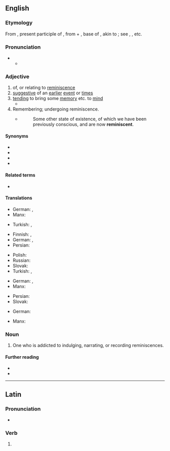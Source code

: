 ==English==

===Etymology===
From {{der|en|la|reminīscēns}}, present participle of {{m|la|reminīscor|t=remember}}, from {{m|la|re-|t=again}} + {{m|la|min-}}, base of {{m|la|meminisse|me-min-isse|t=to remember, think over}}, akin to {{m|la|mens|t=mind}}; see {{m|en|mental}}, {{m|en|mind}}, etc.

===Pronunciation===
* {{IPA|en|/ˌɹɛməˈnɪsnt/}}
** {{audio|en|LL-Q1860 (eng)-Vealhurl-reminiscent.wav|Audio (UK)}}

===Adjective===
{{en-adj}}

# of, or relating to [[reminiscence]]
# [[suggestive]] of an [[earlier]] [[event]] or [[time]]s
# [[tending]] to bring some [[memory]] etc. to [[mind]] {{qual|followed by {{m|en|of}}}}
#* {{RQ:Schuster Hepaticae|volume=V|page=4-5|text=The epidermal cells of the capsule wall of ''Jubulopsis'', with nodose "trigones" at the angles, are very '''reminiscent''' of what one finds in ''Frullania'' spp.}}
# Remembering; undergoing reminiscence.
#* {{rfdatek|en|Sir W. Hamilton}}
#*: Some other state of existence, of which we have been previously conscious, and are now '''reminiscent'''.

====Synonyms====
* {{l|en|evocative}}
* {{l|en|redolent}}
* {{l|en|remindful}}
* {{l|en|resonant}}

====Related terms====
* {{l|en|reminiscence}}

====Translations====
{{trans-top|of, or relating to reminiscence}}
* German: {{t|de|reminiszent}}, {{t+|de|erinnernd}}
* Manx: {{t|gv|aachooineeagh}}
{{trans-mid}}
* Turkish: {{t|tr|andıran}}, {{t|tr|hatırlatan}}
{{trans-bottom}}

{{trans-top|suggestive of an earlier event or times}}
* Finnish: {{t+|fi|muistuttava}}, {{t+|fi|samankaltainen}}
* German: {{t+|de|erinnernd}}, {{t|de|wachrufend}}
* Persian: {{t+|fa|یادآور|tr=yâd-âvar}}
{{trans-mid}}
* Polish: {{t|pl|przypominający}}
* Russian: {{t+|ru|напоминать|alt=напомина́ющий}}
* Slovak: {{t|sk|pripomínajúci}}
* Turkish: {{t|tr|anımsatan}}, {{t|tr|hatırlatan}}
{{trans-bottom}}

{{trans-top|tending to bring some memory etc. to mind}}
* German: {{t+|de|erinnernd}}, {{t|de|Erinnerungen hervorrufend}}
* Manx: {{t|gv|aachooineeagh}}
{{trans-mid}}
* Persian: {{t+|fa|یادآور|tr=yâd-âvar}}
* Slovak: {{t|sk|pripomínajúci}}
{{trans-bottom}}

{{trans-top|remembering; undergoing reminiscence}}
* German: {{t+|de|erinnernd}}
{{trans-mid}}
* Manx: {{t|gv|aachooineeagh}}
{{trans-bottom}}

===Noun===
{{en-noun}}

# One who is addicted to indulging, narrating, or recording reminiscences.

====Further reading====
* {{R:Webster 1913}}
* {{R:Century 1911}}

----

==Latin==

===Pronunciation===
* {{la-IPA|reminīscent}}

===Verb===
{{la-verb-form|reminīscent}}

# {{inflection of|la|reminīscō||3|p|fut|act|ind}}